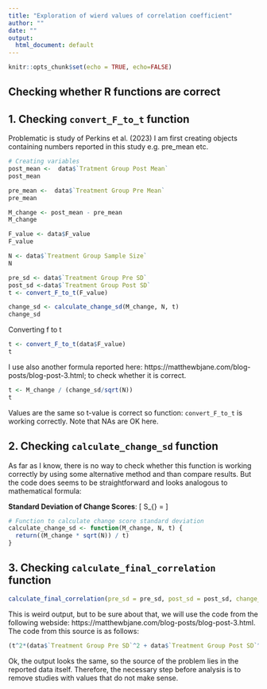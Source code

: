 ```yaml
---
title: "Exploration of wierd values of correlation coefficient"
author: ""
date: ""
output:
  html_document: default
---
```


```r
knitr::opts_chunk$set(echo = TRUE, echo=FALSE)
```


## Checking whether R functions are correct

## 1. Checking `convert_F_to_t` function

Problematic is study of Perkins et al. (2023) I am first creating objects containing numbers reported in this study e.g. pre_mean etc.

```r
# Creating variables
post_mean <-  data$`Tratment Group Post Mean`
post_mean

pre_mean <-  data$`Treatment Group Pre Mean`
pre_mean

M_change <- post_mean - pre_mean
M_change

F_value <- data$F_value
F_value

N <- data$`Treatment Group Sample Size`
N

pre_sd <- data$`Treatment Group Pre SD`
post_sd <-data$`Treatment Group Post SD`
t <- convert_F_to_t(F_value)

change_sd <- calculate_change_sd(M_change, N, t)
change_sd
```

Converting f to t
```r
t <- convert_F_to_t(data$F_value)
t
```

I use also another formula reported here: https://matthewbjane.com/blog-posts/blog-post-3.html; to check whether it is correct.

```r
t <- M_change / (change_sd/sqrt(N))
t
```

Values are the same so t-value is correct so function: `convert_F_to_t` is working correctly. Note that NAs are OK here. 

## 2. Checking `calculate_change_sd` function

As far as I know, there is no way to check whether this function is working correctly by using some alternative method and than compare results. But the code does seems to be straightforward and looks analogous to mathematical formula: 

 **Standard Deviation of Change Scores**:
\[ S_{\text{change}} = \frac{M_{\text{change}} \cdot \sqrt{N}}{t} \]

```r
# Function to calculate change score standard deviation
calculate_change_sd <- function(M_change, N, t) {
  return((M_change * sqrt(N)) / t)
}
```

## 3. Checking `calculate_final_correlation` function

```r
calculate_final_correlation(pre_sd = pre_sd, post_sd = post_sd, change_sd = change_sd)
```
This is weird output, but to be sure about that, we will use the code from the following webside: https://matthewbjane.com/blog-posts/blog-post-3.html. The code from this source is as follows:

```r
(t^2*(data$`Treatment Group Pre SD`^2 + data$`Treatment Group Post SD`^2) - N * M_change^2) / (2*t^2*data$`Treatment Group Pre SD`* data$`Treatment Group Post SD`)
```

Ok, the output looks the same, so the source of the problem lies in the reported data itself. Therefore, the necessary step before analysis is to remove studies with values that do not make sense.





